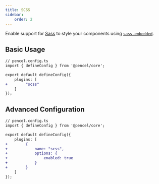 ```yaml
---
title: SCSS
sidebar:
    order: 2
---
```


Enable support for [Sass](https://sass-lang.com/) to style your components using [`sass-embedded`](https://www.npmjs.com/package/sass-embedded).

## Basic Usage

```diff lang="ts"
// pencel.config.ts
import { defineConfig } from '@pencel/core';

export default defineConfig({
    plugins: [
+        "scss"
    ]
});
```

## Advanced Configuration

```diff lang="ts"
// pencel.config.ts
import { defineConfig } from '@pencel/core';

export default defineConfig({
    plugins: [
+        {
+            name: "scss",
+            options: {
+                enabled: true
+            }
+        }
    ]
});
```